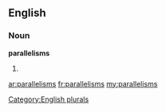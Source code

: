 ==English==

===Noun===
'''parallelisms'''

# {{plural of|[[parallelism]]}}

[[Category:English plurals]]

[[ar:parallelisms]]
[[fr:parallelisms]]
[[my:parallelisms]]